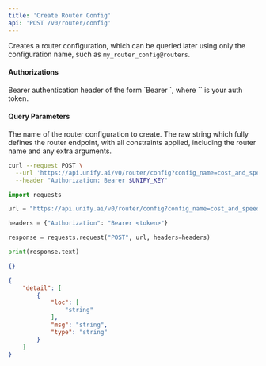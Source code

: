 ```yaml
---
title: 'Create Router Config'
api: 'POST /v0/router/config'
---
```

Creates a router configuration, which can be queried later using only the
configuration name, such as `my_router_config@routers`.

#### Authorizations

<ParamField header="Authorization" type="string" required="true">
  Bearer authentication header of the form `Bearer <token>`, where `<token>` is your auth token.
</ParamField>

#### Query Parameters

<ParamField query="config_name" type="string" required="true">
The name of the router configuration to create.
</ParamField>

<ParamField query="router_endpoint" type="string" required="true">
The raw string which fully defines the router endpoint, with all constraints applied, including the router name and any extra arguments.
</ParamField>

<RequestExample>

```bash cURL
curl --request POST \
  --url 'https://api.unify.ai/v0/router/config?config_name=cost_and_speed_optimized&router_endpoint=router1|models:llama-3.1-8b-chat,mixtral-8x22b-instruct-v0.1|providers:fireworks-ai,together-ai|q:1|c:4.65e-03|t:2.08e-05|i:2.07e-03@routers' \
  --header "Authorization: Bearer $UNIFY_KEY"
```

```python Python
import requests

url = "https://api.unify.ai/v0/router/config?config_name=cost_and_speed_optimized&router_endpoint=router1|models:llama-3.1-8b-chat,mixtral-8x22b-instruct-v0.1|providers:fireworks-ai,together-ai|q:1|c:4.65e-03|t:2.08e-05|i:2.07e-03@routers"

headers = {"Authorization": "Bearer <token>"}

response = requests.request("POST", url, headers=headers)

print(response.text)
```

</RequestExample>
<ResponseExample>

```json 200
{}
```

```json 422
{
    "detail": [
        {
            "loc": [
                "string"
            ],
            "msg": "string",
            "type": "string"
        }
    ]
}
```

</ResponseExample>
